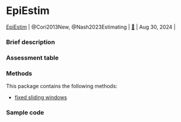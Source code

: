 # EpiEstim {#sec-top .unnumbered}


| [EpiEstim](package_EpiEstim.qmd#sec-top)  | @Cori2013New, @Nash2023Estimating | [🔗](https://github.com/mrc-ide/EpiEstim) | Aug 30, 2024 |

### Brief description


### Assessment table


### Methods

This package contains the following methods:

- [fixed sliding windows](methods_time.qmd#sec-fixedwindow)

### Sample code
